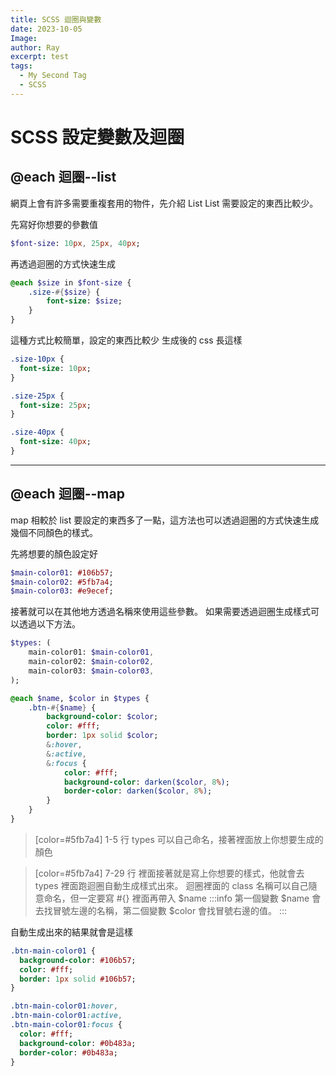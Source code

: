 ```yaml
---
title: SCSS 迴圈與變數
date: 2023-10-05
Image:
author: Ray
excerpt: test
tags:
  - My Second Tag
  - SCSS
---
```


# SCSS 設定變數及迴圈

## @each 迴圈--list

網頁上會有許多需要重複套用的物件，先介紹 List
List 需要設定的東西比較少。

先寫好你想要的參數值

```sass
$font-size: 10px, 25px, 40px;
```

再透過迴圈的方式快速生成

```sass
@each $size in $font-size {
    .size-#{$size} {
        font-size: $size;
    }
}
```

這種方式比較簡單，設定的東西比較少
生成後的 css 長這樣

```sass
.size-10px {
  font-size: 10px;
}

.size-25px {
  font-size: 25px;
}

.size-40px {
  font-size: 40px;
}
```

---

## @each 迴圈--map

map 相較於 list 要設定的東西多了一點，這方法也可以透過迴圈的方式快速生成幾個不同顏色的樣式。

先將想要的顏色設定好

```sass
$main-color01: #106b57;
$main-color02: #5fb7a4;
$main-color03: #e9ecef;
```

接著就可以在其他地方透過名稱來使用這些參數。
如果需要透過迴圈生成樣式可以透過以下方法。

```sass
$types: (
    main-color01: $main-color01,
    main-color02: $main-color02,
    main-color03: $main-color03,
);

@each $name, $color in $types {
    .btn-#{$name} {
        background-color: $color;
        color: #fff;
        border: 1px solid $color;
        &:hover,
        &:active,
        &:focus {
            color: #fff;
            background-color: darken($color, 8%);
            border-color: darken($color, 8%);
        }
    }
}
```

> [color=#5fb7a4] 1-5 行
> types 可以自己命名，接著裡面放上你想要生成的顏色

> [color=#5fb7a4] 7-29 行
> 裡面接著就是寫上你想要的樣式，他就會去 types 裡面跑迴圈自動生成樣式出來。
> 迴圈裡面的 class 名稱可以自己隨意命名，但一定要寫 #{} 裡面再帶入 $name
> :::info
> 第一個變數 $name 會去找冒號左邊的名稱，第二個變數 $color 會找冒號右邊的值。
> :::

自動生成出來的結果就會是這樣

```sass
.btn-main-color01 {
  background-color: #106b57;
  color: #fff;
  border: 1px solid #106b57;
}

.btn-main-color01:hover,
.btn-main-color01:active,
.btn-main-color01:focus {
  color: #fff;
  background-color: #0b483a;
  border-color: #0b483a;
}
```
